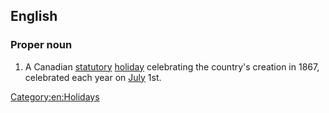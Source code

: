 ==English==
{{wikipedia}}

===Proper noun===
{{en-proper-noun}}

# A Canadian [[statutory]] [[holiday]] celebrating the country's creation in 1867, celebrated each year on [[July]] 1st.

[[Category:en:Holidays]]